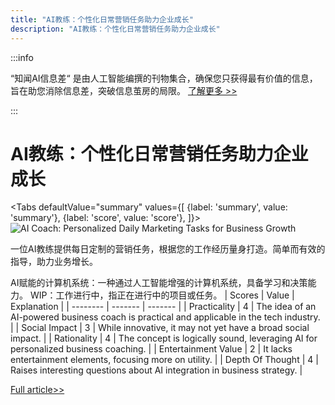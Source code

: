 ```yaml
---
title: "AI教练：个性化日常营销任务助力企业成长"
description: "AI教练：个性化日常营销任务助力企业成长"
---
```



:::info

“知闻AI信息差“ 是由人工智能编撰的刊物集合，确保您只获得最有价值的信息，旨在助您消除信息差，突破信息茧房的局限。  [了解更多 >>](/)

:::

# AI教练：个性化日常营销任务助力企业成长


<Tabs
	defaultValue="summary"
	values={[
	{label: 'summary', value: 'summary'},
	{label: 'score', value: 'score'},
]}>
<TabItem value="summary">
<img
  src="https://image.informedainews.com/2024/06/08/To-8Ks-1717825169-0.jpg"
  alt="AI Coach: Personalized Daily Marketing Tasks for Business Growth"
/>



一位AI教练提供每日定制的营销任务，根据您的工作经历量身打造。简单而有效的指导，助力业务增长。

AI赋能的计算机系统：一种通过人工智能增强的计算机系统，具备学习和决策能力。
WIP：工作进行中，指正在进行中的项目或任务。
</TabItem>
<TabItem value="score">
	| Scores     | Value   | Explanation |
	| -------- | ------- | ------- |
	| Practicality  | 4    | The idea of an AI-powered business coach is practical and applicable in the tech industry.    |
	| Social Impact | 3     | While innovative, it may not yet have a broad social impact.    |
	| Rationality    | 4    | The concept is logically sound, leveraging AI for personalized business coaching.    |
	| Entertainment Value    | 2    | It lacks entertainment elements, focusing more on utility.    |
	| Depth Of Thought    | 4    | Raises interesting questions about AI integration in business strategy.    |
</TabItem>
</Tabs>

[Full article>>](https://x.com/marckohlbrugge/status/1799068391741042758)
